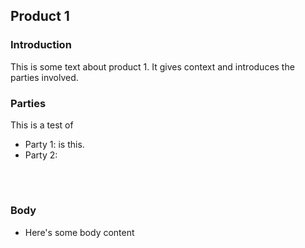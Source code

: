 
<CardSection id="product1TemplateTest">

## Product 1

### Introduction

This is some text about product 1. It gives context and introduces the parties involved.

### Parties

This is a test of

- Party 1: <DynamicTemplateContent inputName="checkboxExample" condition="a_body" /> is this.
- Party 2: <DynamicUserContent inputName="textExample" />

<br />

# <DynamicTemplateContent inputName="checkboxExample" condition="b_header" />
<DynamicUserContent inputName="textExample" emptySize="xxlarge" />

### Body

- Here's some body content

</CardSection>
